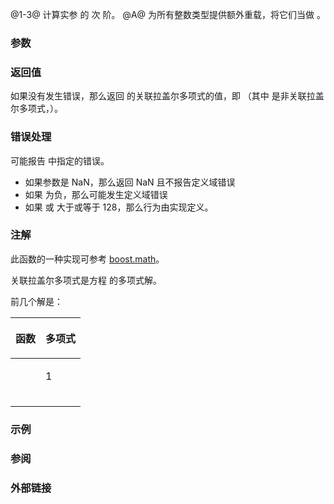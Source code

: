 {{cpp/title|assoc_laguerre|assoc_laguerref|assoc_laguerrel}}
{{cpp/numeric/special_functions/navbar}}
{{dcl begin}}
{{dcl header|cmath}}
{{dcl rev multi|num=1|since1=c++17|dcl1=
float       assoc_laguerre ( unsigned int n, unsigned int m, float x );
double      assoc_laguerre ( unsigned int n, unsigned int m, double x );
long double assoc_laguerre ( unsigned int n, unsigned int m, long double x );
|since2=c++23|dcl2=
/* 浮点数类型 */ assoc_laguerre( unsigned int n, unsigned int m,
                                          /* 浮点数类型 */ x );
}}
{{dcl|num=2|since=c++17|
float       assoc_laguerref( unsigned int n, unsigned int m, float x );
}}
{{dcl|num=3|since=c++17|
long double assoc_laguerrel( unsigned int n, unsigned int m, long double x );
}}
{{dcl h|[[#注解|额外重载]]}}
{{dcl header|cmath}}
{{dcl|num=A|since=c++17|
template&lt; class Integer &gt;
double      assoc_laguerre ( unsigned int n, unsigned int m, Integer x );
}}
{{dcl end}}

@1-3@ 计算实参 {{c|x}} 的 {{c|n}} 次 {{c|m}} 阶{{enwiki|Laguerre polynomials#Generalized_Laguerre_polynomials|关联拉盖尔多项式}}。{{rev inl|since=c++23|标准库提供所有以无 cv 限定的浮点数类型作为参数 {{c|x}} 的类型的 {{tt|std::assoc_laguerre}} 重载。}}
@A@ 为所有整数类型提供额外重载，将它们当做 {{c/core|double}}。

===参数===
{{par begin}}
{{par|n|多项式的次数，无符号整数}}
{{par|m|多项式的阶数，无符号整数}}
{{par|x|实参，浮点数或整数}}
{{par end}}

===返回值===
如果没有发生错误，那么返回 {{c|x}} 的关联拉盖尔多项式的值，即 {{mathjax-or|1=\((-1)^m \: \frac{ \mathsf{d} ^ m}{ \mathsf{d}x ^ m} \, \mathsf{L}_{n+m}(x)\)|2=(-1){{su|p=m}}{{mfrac|d{{su|p=m}}|dx{{su|p=m}}}}L{{su|b=n+m}}(x)}}（其中 {{mathjax-or|1=\(\mathsf{L}_{n+m}(x)\)|2=L{{su|b=n+m}}(x)}} 是非关联拉盖尔多项式，{{c|std::laguerre(n + m, x)}}）。

===错误处理===
可能报告 {{ltt|cpp/numeric/math/math_errhandling}} 中指定的错误。
* 如果参数是 NaN，那么返回 NaN 且不报告定义域错误
* 如果 {{c|x}} 为负，那么可能发生定义域错误
* 如果 {{c|n}} 或 {{c|m}} 大于或等于 128，那么行为由实现定义。

===注解===
{{cpp/numeric/special functions/older impl note}}

此函数的一种实现可参考 [https://www.boost.org/doc/libs/release/libs/math/doc/html/math_toolkit/sf_poly/laguerre.html boost.math]。

关联拉盖尔多项式是方程 {{mathjax-or|1=\(x\ddot{y} + (m+1-x)\dot{y} + ny = 0\)|2=xy{{su|p=,,}}+(m+1-x)y{{su|p=,}}+ny = 0}} 的多项式解。

前几个解是：
{| class="wikitable" style="font-size:95%; text-align:center;"
|-
! 函数
! 多项式
|- style="height:45px;"
| {{nbsp|4}}{{co|1=assoc_laguerre(0, m, x)}}{{nbsp|4}} || 1
|- style="height:45px;"
| {{co|1=assoc_laguerre(1, m, x)}} || {{math|-x + m + 1}}
|- style="height:45px;"
| {{co|1=assoc_laguerre(2, m, x)}} || {{math|{{mfrac|1|2}}[x{{su|p=2}} - 2(m + 2)x + (m + 1)(m + 2)]}}
|- style="height:45px;"
| {{co|1=assoc_laguerre(3, m, x)}} || {{nbsp|4}}{{math|{{mfrac|1|6}}[-x{{su|p=3}} - 3(m + 3)x{{su|p=2}} - 3(m + 2)(m + 3)x + (m + 1)(m + 2)(m + 3)]}}{{nbsp|4}}
|}

{{cpp/numeric/special functions/additional integer overload note|assoc_laguerre}}

===示例===
{{example
|code=
#include &lt;cmath&gt;
#include &lt;iostream&gt;

double L1(unsigned m, double x)
{
    return -x + m + 1;
}

double L2(unsigned m, double x)
{
    return 0.5 * (x * x-2 * (m + 2) * x + (m + 1) * (m + 2));
}

int main()
{
    // 点检查
    std::cout &lt;&lt; std::assoc_laguerre(1, 10, 0.5) &lt;&lt; '=' &lt;&lt; L1(10, 0.5) &lt;&lt; '\n'
              &lt;&lt; std::assoc_laguerre(2, 10, 0.5) &lt;&lt; '=' &lt;&lt; L2(10, 0.5) &lt;&lt; '\n';
}
|output=
10.5=10.5
60.125=60.125
}}

===参阅===
{{dsc begin}}
{{dsc inc|cpp/numeric/special functions/dsc laguerre}}
{{dsc end}}

===外部链接===
{{eli|[https://mathworld.wolfram.com/AssociatedLaguerrePolynomial.html Weisstein, Eric W. “关联拉盖尔多项式”]来自 MathWorld--A Wolfram Web Resource。}}

{{langlinks|de|en|es|fr|it|ja|pt|ru}}